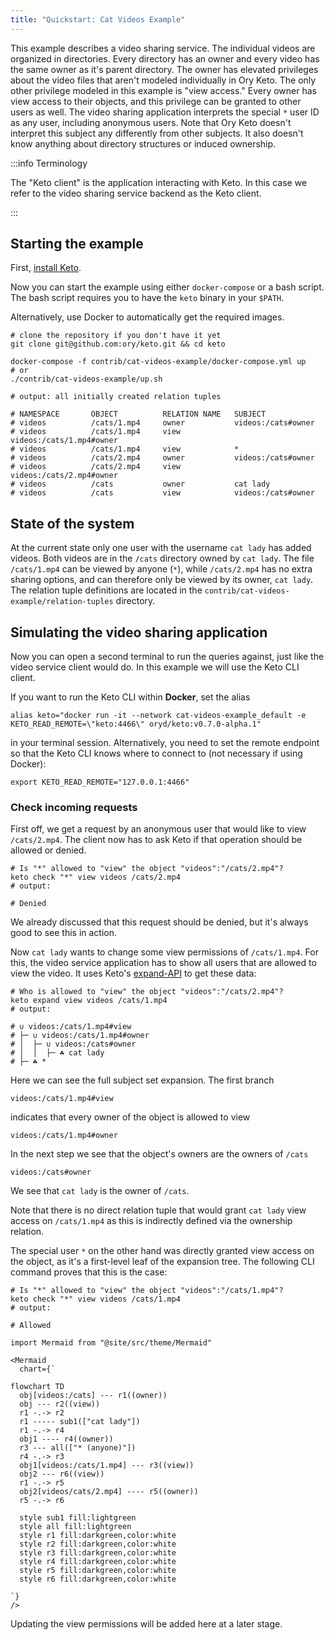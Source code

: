 ```yaml
---
title: "Quickstart: Cat Videos Example"
---
```


This example describes a video sharing service. The individual videos are organized in directories. Every directory has an owner
and every video has the same owner as it's parent directory. The owner has elevated privileges about the video files that aren't
modeled individually in Ory Keto. The only other privilege modeled in this example is "view access." Every owner has view access
to their objects, and this privilege can be granted to other users as well. The video sharing application interprets the special
`*` user ID as any user, including anonymous users. Note that Ory Keto doesn't interpret this subject any differently from other
subjects. It also doesn't know anything about directory structures or induced ownership.

:::info Terminology

The "Keto client" is the application interacting with Keto. In this case we refer to the video sharing service backend as the Keto
client.

:::

## Starting the example

First, [install Keto](./install.mdx).

Now you can start the example using either `docker-compose` or a bash script. The bash script requires you to have the `keto`
binary in your `$PATH`.

Alternatively, use Docker to automatically get the required images.

```shell
# clone the repository if you don't have it yet
git clone git@github.com:ory/keto.git && cd keto

docker-compose -f contrib/cat-videos-example/docker-compose.yml up
# or
./contrib/cat-videos-example/up.sh

# output: all initially created relation tuples

# NAMESPACE       OBJECT          RELATION NAME   SUBJECT
# videos          /cats/1.mp4     owner           videos:/cats#owner
# videos          /cats/1.mp4     view            videos:/cats/1.mp4#owner
# videos          /cats/1.mp4     view            *
# videos          /cats/2.mp4     owner           videos:/cats#owner
# videos          /cats/2.mp4     view            videos:/cats/2.mp4#owner
# videos          /cats           owner           cat lady
# videos          /cats           view            videos:/cats#owner
```

## State of the system

At the current state only one user with the username `cat lady` has added videos. Both videos are in the `/cats` directory owned
by `cat lady`. The file `/cats/1.mp4` can be viewed by anyone (`*`), while `/cats/2.mp4` has no extra sharing options, and can
therefore only be viewed by its owner, `cat lady`. The relation tuple definitions are located in the
`contrib/cat-videos-example/relation-tuples` directory.

## Simulating the video sharing application

Now you can open a second terminal to run the queries against, just like the video service client would do. In this example we
will use the Keto CLI client.

If you want to run the Keto CLI within **Docker**, set the alias

```shell
alias keto="docker run -it --network cat-videos-example_default -e KETO_READ_REMOTE=\"keto:4466\" oryd/keto:v0.7.0-alpha.1"
```

in your terminal session. Alternatively, you need to set the remote endpoint so that the Keto CLI knows where to connect to (not
necessary if using Docker):

```shell
export KETO_READ_REMOTE="127.0.0.1:4466"
```

### Check incoming requests

First off, we get a request by an anonymous user that would like to view `/cats/2.mp4`. The client now has to ask Keto if that
operation should be allowed or denied.

```shell
# Is "*" allowed to "view" the object "videos":"/cats/2.mp4"?
keto check "*" view videos /cats/2.mp4
# output:

# Denied
```

We already discussed that this request should be denied, but it's always good to see this in action.

Now `cat lady` wants to change some view permissions of `/cats/1.mp4`. For this, the video service application has to show all
users that are allowed to view the video. It uses Keto's [expand-API](./concepts/api-overview.mdx#expand-subject-set) to get these
data:

```shell
# Who is allowed to "view" the object "videos":"/cats/2.mp4"?
keto expand view videos /cats/1.mp4
# output:

# ∪ videos:/cats/1.mp4#view
# ├─ ∪ videos:/cats/1.mp4#owner
# │  ├─ ∪ videos:/cats#owner
# │  │  ├─ ☘ cat lady️
# ├─ ☘ *️
```

Here we can see the full subject set expansion. The first branch

```keto-relation-tuples
videos:/cats/1.mp4#view
```

indicates that every owner of the object is allowed to view

```keto-relation-tuples
videos:/cats/1.mp4#owner
```

In the next step we see that the object's owners are the owners of `/cats`

```keto-relation-tuples
videos:/cats#owner
```

We see that `cat lady` is the owner of `/cats`.

Note that there is no direct relation tuple that would grant `cat lady` view access on `/cats/1.mp4` as this is indirectly defined
via the ownership relation.

The special user `*` on the other hand was directly granted view access on the object, as it's a first-level leaf of the expansion
tree. The following CLI command proves that this is the case:

```shell
# Is "*" allowed to "view" the object "videos":"/cats/1.mp4"?
keto check "*" view videos /cats/1.mp4
# output:

# Allowed
```

```mdx-code-block
import Mermaid from "@site/src/theme/Mermaid"

<Mermaid
  chart={`
  
flowchart TD
  obj[videos:/cats] --- r1((owner))
  obj --- r2((view))
  r1 -.-> r2
  r1 ----- sub1(["cat lady"])
  r1 -.-> r4
  obj1 ---- r4((owner))
  r3 --- all(["* (anyone)"])
  r4 -.-> r3
  obj1[videos:/cats/1.mp4] --- r3((view))
  obj2 --- r6((view))
  r1 -.-> r5
  obj2[videos/cats/2.mp4] ---- r5((owner))
  r5 -.-> r6

  style sub1 fill:lightgreen
  style all fill:lightgreen
  style r1 fill:darkgreen,color:white
  style r2 fill:darkgreen,color:white
  style r3 fill:darkgreen,color:white
  style r4 fill:darkgreen,color:white
  style r5 fill:darkgreen,color:white
  style r6 fill:darkgreen,color:white
  
`}
/>
```

<!--TODO-->

Updating the view permissions will be added here at a later stage.
